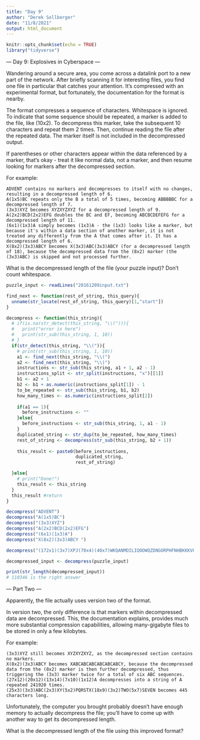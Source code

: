 ```yaml
---
title: "Day 9"
author: "Derek Sollberger"
date: "11/8/2021"
output: html_document
---
```


```r
knitr::opts_chunk$set(echo = TRUE)
library("tidyverse")
```

--- Day 9: Explosives in Cyberspace ---

Wandering around a secure area, you come across a datalink port to a new part of the network. After briefly scanning it for interesting files, you find one file in particular that catches your attention. It's compressed with an experimental format, but fortunately, the documentation for the format is nearby.

The format compresses a sequence of characters. Whitespace is ignored. To indicate that some sequence should be repeated, a marker is added to the file, like (10x2). To decompress this marker, take the subsequent 10 characters and repeat them 2 times. Then, continue reading the file after the repeated data. The marker itself is not included in the decompressed output.

If parentheses or other characters appear within the data referenced by a marker, that's okay - treat it like normal data, not a marker, and then resume looking for markers after the decompressed section.

For example:

    ADVENT contains no markers and decompresses to itself with no changes, resulting in a decompressed length of 6.
    A(1x5)BC repeats only the B a total of 5 times, becoming ABBBBBC for a decompressed length of 7.
    (3x3)XYZ becomes XYZXYZXYZ for a decompressed length of 9.
    A(2x2)BCD(2x2)EFG doubles the BC and EF, becoming ABCBCDEFEFG for a decompressed length of 11.
    (6x1)(1x3)A simply becomes (1x3)A - the (1x3) looks like a marker, but because it's within a data section of another marker, it is not treated any differently from the A that comes after it. It has a decompressed length of 6.
    X(8x2)(3x3)ABCY becomes X(3x3)ABC(3x3)ABCY (for a decompressed length of 18), because the decompressed data from the (8x2) marker (the (3x3)ABC) is skipped and not processed further.

What is the decompressed length of the file (your puzzle input)? Don't count whitespace.

```r
puzzle_input <- readLines("20161209input.txt")
```


```r
find_next <- function(rest_of_string, this_query){
  unname(str_locate(rest_of_string, this_query)[1,"start"])
}
```

```r
decompress <- function(this_string){
  # if(is.na(str_detect(this_string, "\\("))){
  #   print("error is here")
  #   print(str_sub(this_string, 1, 10))
  # }
  if(str_detect(this_string, "\\(")){
    # print(str_sub(this_string, 1, 10))
    a1 <- find_next(this_string, "\\(")
    a2 <- find_next(this_string, "\\)")
    instructions <- str_sub(this_string, a1 + 1, a2 - 1)
    instructions_split <- str_split(instructions, "x")[[1]]
    b1 <- a2 + 1
    b2 <- b1 + as.numeric(instructions_split[1]) - 1
    to_be_repeated <- str_sub(this_string, b1, b2)
    how_many_times <- as.numeric(instructions_split[2])
    
    if(a1 == 1){
      before_instructions <- ""
    }else{
      before_instructions <- str_sub(this_string, 1, a1 - 1)
    }
    duplicated_string <- str_dup(to_be_repeated, how_many_times)
    rest_of_string <- decompress(str_sub(this_string, b2 + 1))
    
    this_result <- paste0(before_instructions,
                          duplicated_string,
                          rest_of_string)

  }else{
    # print("Done!")
    this_result <- this_string
  }
  this_result #return
}

decompress("ADVENT")
decompress("A(1x5)BC")
decompress("(3x3)XYZ")
decompress("A(2x2)BCD(2x2)EFG")
decompress("(6x1)(1x3)A")
decompress("X(8x2)(3x3)ABCY ")
```
```r
decompress("(172x1)(3x7)XPJ(70x4)(40x7)WKQANMDILIQOOWQZDNGORPHFNHBKKKVQEJNUVNAQ(3x2)VFV(10x1)XUNNCAFYMV(9x13)OUIKISEPR(66x13)(10x6)JHDDURBDQC(3x11)SNT(2x11)EW(16x6)WMJFKTNQEACIZXLH(5x12)KPVAD(3x7)XPJ(70x4)(40x7)WKQANMDILIQOOWQZDNGORPHFNHBKKKVQEJNUVNAQ(3x2)VFV(10x1)XUNNCAFYMV(9x13)OUIKISEPR(66x13)(10x6)JHDDURBDQC(3x11)SNT(2x11)EW(16x6)WMJFKTNQEACIZXLH(5x12)KPVAD")
```


```r
decompressed_input <- decompress(puzzle_input)
```

```r
print(str_length(decompressed_input))
# 110346 is the right answer
```

--- Part Two ---

Apparently, the file actually uses version two of the format.

In version two, the only difference is that markers within decompressed data are decompressed. This, the documentation explains, provides much more substantial compression capabilities, allowing many-gigabyte files to be stored in only a few kilobytes.

For example:

    (3x3)XYZ still becomes XYZXYZXYZ, as the decompressed section contains no markers.
    X(8x2)(3x3)ABCY becomes XABCABCABCABCABCABCY, because the decompressed data from the (8x2) marker is then further decompressed, thus triggering the (3x3) marker twice for a total of six ABC sequences.
    (27x12)(20x12)(13x14)(7x10)(1x12)A decompresses into a string of A repeated 241920 times.
    (25x3)(3x3)ABC(2x3)XY(5x2)PQRSTX(18x9)(3x2)TWO(5x7)SEVEN becomes 445 characters long.

Unfortunately, the computer you brought probably doesn't have enough memory to actually decompress the file; you'll have to come up with another way to get its decompressed length.

What is the decompressed length of the file using this improved format?

